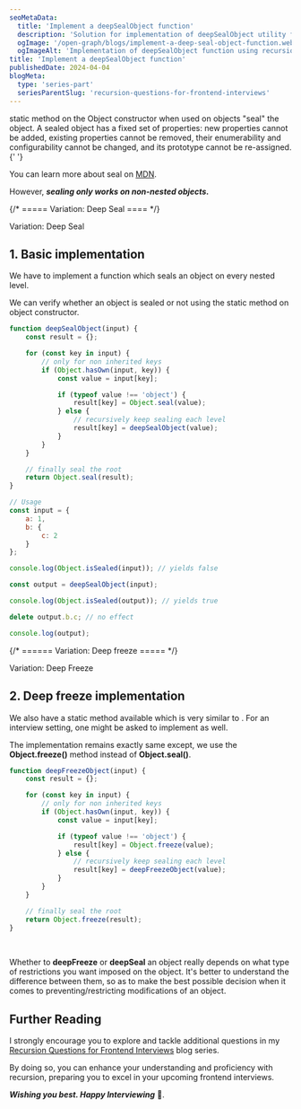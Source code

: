 ```yaml
---
seoMetaData:
  title: 'Implement a deepSealObject function'
  description: 'Solution for implementation of deepSealObject utility function question using recursion asked in frontend interviews.'
  ogImage: '/open-graph/blogs/implement-a-deep-seal-object-function.webp'
  ogImageAlt: 'Implementation of deepSealObject function using recursion'
title: 'Implement a deepSealObject function'
publishedDate: 2024-04-04
blogMeta:
  type: 'series-part'
  seriesParentSlug: 'recursion-questions-for-frontend-interviews'
---
```


<InlineCode code="Object.seal()" /> static method on the Object constructor when used on objects "seal" the object. A
sealed object has a fixed set of properties: new properties cannot be added, existing properties cannot be removed,
their enumerability and configurability cannot be changed, and its prototype cannot be re-assigned.{' '}

You can learn more about seal on [MDN](https://developer.mozilla.org/en-US/docs/Web/JavaScript/Reference/Global_Objects/Object/seal 'Visit MDN to learn more about Object.seal()').

However, **_sealing only works on non-nested objects._**

{/* ===== Variation: Deep Seal ==== */}

<section>
<SubHeading>Variation: Deep Seal</SubHeading>

## 1. Basic implementation

We have to implement a <InlineCode code="deepSealObject" /> function which seals an object on every nested level.

We can verify whether an object is sealed or not using the <InlineCode code="Object.isSealed()" /> static method on object constructor.

```js title="./src/deepSealObject.js"
function deepSealObject(input) {
	const result = {};

	for (const key in input) {
		// only for non inherited keys
		if (Object.hasOwn(input, key)) {
			const value = input[key];

			if (typeof value !== 'object') {
				result[key] = Object.seal(value);
			} else {
				// recursively keep sealing each level
				result[key] = deepSealObject(value);
			}
		}
	}

	// finally seal the root
	return Object.seal(result);
}

// Usage
const input = {
	a: 1,
	b: {
		c: 2
	}
};

console.log(Object.isSealed(input)); // yields false

const output = deepSealObject(input);

console.log(Object.isSealed(output)); // yields true

delete output.b.c; // no effect

console.log(output);
```

</section>

{/* ====== Variation: Deep freeze ===== */}

<section>

<SubHeading>Variation: Deep Freeze</SubHeading>

## 2. Deep freeze implementation

We also have a <InlineCode code="Object.freeze()"/> static method available which is very similar to <InlineCode code="Object.seal()"/>. For an interview setting, one might be asked to implement <InlineCode code="deepFreezeObject"/> as well.

The implementation remains exactly same except, we use the **Object.freeze()** method instead of **Object.seal()**.

```js title="./src/deepFreezeObject.js" ins={10,13, 19}
function deepFreezeObject(input) {
	const result = {};

	for (const key in input) {
		// only for non inherited keys
		if (Object.hasOwn(input, key)) {
			const value = input[key];

			if (typeof value !== 'object') {
				result[key] = Object.freeze(value);
			} else {
				// recursively keep sealing each level
				result[key] = deepFreezeObject(value);
			}
		}
	}

	// finally seal the root
	return Object.freeze(result);
}
```

</section>

<br />

Whether to **deepFreeze** or **deepSeal** an object really depends on what type of restrictions you want imposed on the object.
It's better to understand the difference between them, so as to make the best possible decision when it comes to preventing/restricting
modifications of an object.

## Further Reading

I strongly encourage you to explore and tackle additional questions in my [Recursion Questions for Frontend Interviews](/blog/recursion-questions-for-frontend-interviews/ 'Find more question on recursion in the recursion questions for frontend interviews blog series') blog series.

By doing so, you can enhance your understanding and proficiency with recursion, preparing you to excel in your upcoming frontend interviews.

**_Wishing you best. Happy Interviewing_** 🫡.
